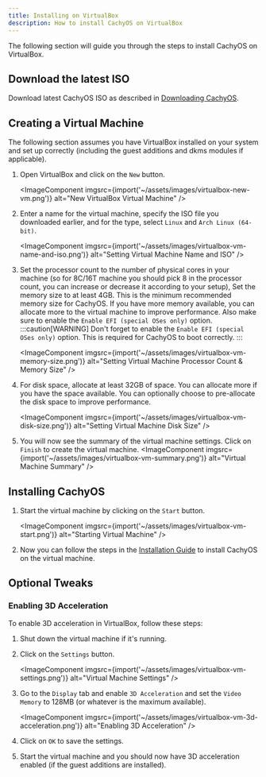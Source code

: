 ```yaml
---
title: Installing on VirtualBox
description: How to install CachyOS on VirtualBox
---
```



The following section will guide you through the steps to install CachyOS on VirtualBox.

## Download the latest ISO

Download latest CachyOS ISO as described in [Downloading CachyOS](/cachyos_basic/download/).

## Creating a Virtual Machine

The following section assumes you have VirtualBox installed on your system and set up correctly (including the guest additions and dkms modules if applicable).

<Steps>

1. Open VirtualBox and click on the `New` button.

   <ImageComponent
     imgsrc={import('~/assets/images/virtualbox-new-vm.png')}
     alt="New VirtualBox Virtual Machine"
   />

2. Enter a name for the virtual machine, specify the ISO file you downloaded earlier, and for the type, select `Linux` and `Arch Linux (64-bit)`.

   <ImageComponent
     imgsrc={import('~/assets/images/virtualbox-vm-name-and-iso.png')}
     alt="Setting Virtual Machine Name and ISO"
   />

3. Set the processor count to the number of physical cores in your machine (so for 8C/16T machine you should pick 8 in the processor count, you can increase or decrease it according to your setup), Set the memory size to at least 4GB. This is the minimum recommended memory size for CachyOS. If you have more memory available, you can allocate more to the virtual machine to improve performance. Also make sure to enable the `Enable EFI (special OSes only)` option.
   :::caution[WARNING]
   Don't forget to enable the `Enable EFI (special OSes only)` option. This is required for CachyOS to boot correctly.
   :::

   <ImageComponent
     imgsrc={import('~/assets/images/virtualbox-vm-memory-size.png')}
     alt="Setting Virtual Machine Processor Count & Memory Size"
   />

4. For disk space, allocate at least 32GB of space. You can allocate more if you have the space available. You can optionally choose to pre-allocate the disk space to improve performance.

   <ImageComponent
     imgsrc={import('~/assets/images/virtualbox-vm-disk-size.png')}
     alt="Setting Virtual Machine Disk Size"
   />

5. You will now see the summary of the virtual machine settings. Click on `Finish` to create the virtual machine.
   <ImageComponent
     imgsrc={import('~/assets/images/virtualbox-vm-summary.png')}
     alt="Virtual Machine Summary"
   />

</Steps>

## Installing CachyOS

<Steps>

1. Start the virtual machine by clicking on the `Start` button.

   <ImageComponent
     imgsrc={import('~/assets/images/virtualbox-vm-start.png')}
     alt="Starting Virtual Machine"
   />

2. Now you can follow the steps in the [Installation Guide](/installation/installation_on_root/) to install CachyOS on the virtual machine.

</Steps>

## Optional Tweaks

### Enabling 3D Acceleration

To enable 3D acceleration in VirtualBox, follow these steps:

<Steps>

1. Shut down the virtual machine if it's running.

2. Click on the `Settings` button.

   <ImageComponent
     imgsrc={import('~/assets/images/virtualbox-vm-settings.png')}
     alt="Virtual Machine Settings"
   />

3. Go to the `Display` tab and enable `3D Acceleration` and set the `Video Memory` to 128MB (or whatever is the maximum available).

   <ImageComponent
     imgsrc={import('~/assets/images/virtualbox-vm-3d-acceleration.png')}
     alt="Enabling 3D Acceleration"
   />

4. Click on `OK` to save the settings.

5. Start the virtual machine and you should now have 3D acceleration enabled (if the guest additions are installed).

</Steps>
